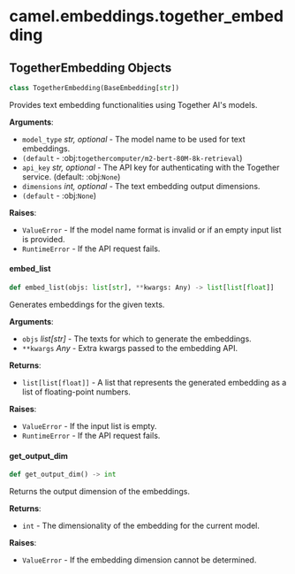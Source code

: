 <a id="camel.embeddings.together_embedding"></a>

# camel.embeddings.together\_embedding

<a id="camel.embeddings.together_embedding.TogetherEmbedding"></a>

## TogetherEmbedding Objects

```python
class TogetherEmbedding(BaseEmbedding[str])
```

Provides text embedding functionalities using Together AI's models.

**Arguments**:

- `model_type` _str, optional_ - The model name to be used for text
  embeddings.
- `(default` - :obj:`togethercomputer/m2-bert-80M-8k-retrieval`)
- `api_key` _str, optional_ - The API key for authenticating with the
  Together service. (default: :obj:`None`)
- `dimensions` _int, optional_ - The text embedding output dimensions.
- `(default` - :obj:`None`)
  

**Raises**:

- `ValueError` - If the model name format is invalid or if an empty input
  list is provided.
- `RuntimeError` - If the API request fails.

<a id="camel.embeddings.together_embedding.TogetherEmbedding.embed_list"></a>

#### embed\_list

```python
def embed_list(objs: list[str], **kwargs: Any) -> list[list[float]]
```

Generates embeddings for the given texts.

**Arguments**:

- `objs` _list[str]_ - The texts for which to generate the embeddings.
- `**kwargs` _Any_ - Extra kwargs passed to the embedding API.
  

**Returns**:

- `list[list[float]]` - A list that represents the generated embedding
  as a list of floating-point numbers.
  

**Raises**:

- `ValueError` - If the input list is empty.
- `RuntimeError` - If the API request fails.

<a id="camel.embeddings.together_embedding.TogetherEmbedding.get_output_dim"></a>

#### get\_output\_dim

```python
def get_output_dim() -> int
```

Returns the output dimension of the embeddings.

**Returns**:

- `int` - The dimensionality of the embedding for the current model.
  

**Raises**:

- `ValueError` - If the embedding dimension cannot be determined.

